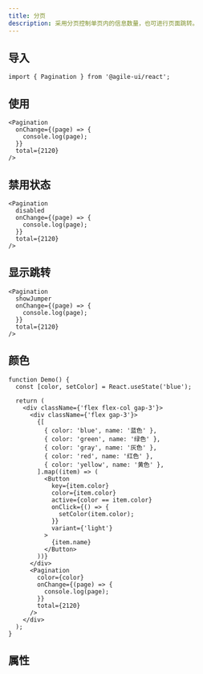 ```yaml
---
title: 分页
description: 采用分页控制单页内的信息数量，也可进行页面跳转。
---
```


## 导入

```tsx
import { Pagination } from '@agile-ui/react';
```

## 使用

```tsx preview editable
<Pagination
  onChange={(page) => {
    console.log(page);
  }}
  total={2120}
/>
```

## 禁用状态

```tsx preview editable
<Pagination
  disabled
  onChange={(page) => {
    console.log(page);
  }}
  total={2120}
/>
```

## 显示跳转

```tsx preview editable
<Pagination
  showJumper
  onChange={(page) => {
    console.log(page);
  }}
  total={2120}
/>
```

## 颜色

```tsx preview editable
function Demo() {
  const [color, setColor] = React.useState('blue');

  return (
    <div className={'flex flex-col gap-3'}>
      <div className={'flex gap-3'}>
        {[
          { color: 'blue', name: '蓝色' },
          { color: 'green', name: '绿色' },
          { color: 'gray', name: '灰色' },
          { color: 'red', name: '红色' },
          { color: 'yellow', name: '黄色' },
        ].map((item) => (
          <Button
            key={item.color}
            color={item.color}
            active={color == item.color}
            onClick={() => {
              setColor(item.color);
            }}
            variant={'light'}
          >
            {item.name}
          </Button>
        ))}
      </div>
      <Pagination
        color={color}
        onChange={(page) => {
          console.log(page);
        }}
        total={2120}
      />
    </div>
  );
}
```

## 属性

<PropsTable componentName="Pagination" />
